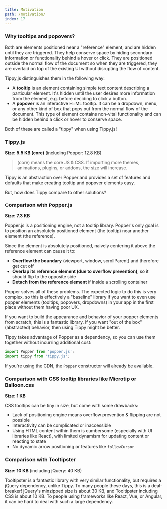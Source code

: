 ```yaml
---
title: Motivation
path: /motivation/
index: 17
---
```


### Why tooltips and popovers?

Both are elements positioned near a "reference" element, and are hidden until
they are triggered. They help conserve space by hiding secondary information or
functionality behind a hover or click. They are positioned outside the normal
flow of the document so when they are triggered, they are overlaid on top of
the existing UI without disrupting the flow of content.

Tippy.js distinguishes them in the following way:

- A **tooltip** is an element containing simple text content describing a
  particular element. It's hidden until the user desires more information from
  the element, e.g. before deciding to click a button.
- A **popover** is an interactive HTML tooltip. It can be a dropdown, menu, or
  any other kind of box that pops out from the normal flow of the document. This
  type of element contains non-vital functionality and can be hidden behind a
  click or hover to conserve space.

Both of these are called a "tippy" when using Tippy.js!

### Tippy.js

**Size: 5.5 KB (core)** (including Popper: 12.8 KB)

> (core) means the core JS & CSS. If importing more themes, animations, plugins,
> or addons, the size will increase.

Tippy is an abstraction over Popper and provides a set of features and defaults
that make creating tooltip and popover elements easy.

But, how does Tippy compare to other solutions?

### Comparison with Popper.js

**Size: 7.3 KB**

Popper.js is a positioning engine, not a tooltip library. Popper's only goal is
to position an absolutely positioned element (the tooltip) near another element
(the reference).

Since the element is absolutely positioned, naively centering it above the
reference element can cause it to:

- **Overflow the boundary** (viewport, window, scrollParent) and therefore get
  cut off
- **Overlap its reference element (due to overflow prevention)**, so it should
  flip to the opposite side
- **Detach from the reference element** if inside a scrolling container

Popper solves all of these problems. The expected logic to do this is very
complex, so this is effectively a "baseline" library if you want to even use
popper elements (tooltips, popovers, dropdowns) in your app in the first place
without them having poor UX.

If you want to build the appearance and behavior of your popper elements from
scratch, this is a fantastic library. If you want "out of the box" (abstracted)
behavior, then using Tippy might be better.

Tippy takes advantage of Popper as a dependency, so you can use them together
without incurring additional cost:

```js
import Popper from 'popper.js';
import tippy from 'tippy.js';
```

If you're using the CDN, the `Popper` constructor will already be available.

### Comparison with CSS tooltip libraries like Microtip or Balloon.css

**Size: 1 KB**

CSS tooltips can be tiny in size, but come with some drawbacks:

- Lack of positioning engine means overflow prevention & flipping are not
  possible
- Interactivity can be complicated or inaccessible
- Using HTML content within them is cumbersome (especially with UI libraries
  like React), with limited dynamism for updating content or reacting to state
- No dynamic arrow positioning or features like `followCursor`

### Comparison with Tooltipster

**Size: 10 KB** (including jQuery: 40 KB)

Tooltipster is a fantastic library with very similar functionality, but requires
a jQuery dependency, unlike Tippy. To many people these days, this is a
deal-breaker! jQuery's minzipped size is about 30 KB, and Tooltipster including
CSS is about 10 KB. To people using frameworks like React, Vue, or Angular, it
can be hard to deal with such a large dependency.
